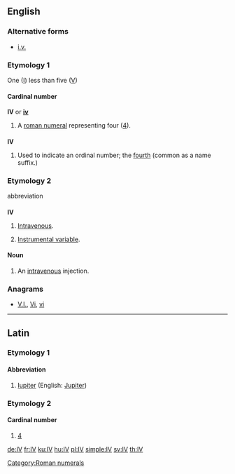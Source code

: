 ==English==

===Alternative forms===
* [[i.v.]]

===Etymology 1===
One ([[I]]) less than five ([[V]])

====Cardinal number====
'''IV''' or '''[[iv]]'''

# A [[roman numeral]] representing four ([[four|4]]).

===={{abbreviation}}====
'''IV'''

# Used to indicate an ordinal number; the [[fourth]] (common as a name suffix.)

===Etymology 2===
abbreviation

===={{initialism}}====
'''IV'''

# {{medicine}} [[intravenous|Intravenous]].
# {{statistics}} [[instrumental variable|Instrumental variable]].

====Noun====
{{en-noun}}

# {{medicine}} An [[intravenous]] injection.

===Anagrams===
* [[V.I.#English|V.I.]], [[Vi#English|Vi]], [[vi#English|vi]]

[[Category:Roman numerals]]

----

==Latin==

===Etymology 1===

====Abbreviation====
{{infl|la|abbreviation}}

# [[Iupiter]] (English: [[Jupiter]])

===Etymology 2===

====Cardinal number====
{{infl|la|cardinal number}}

# [[4]]

[[de:IV]]
[[fr:IV]]
[[ku:IV]]
[[hu:IV]]
[[pl:IV]]
[[simple:IV]]
[[sv:IV]]
[[th:IV]]